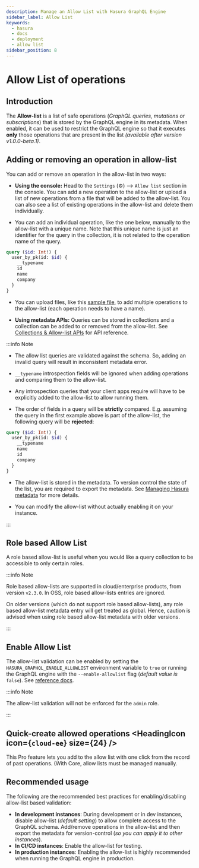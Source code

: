 ```yaml
---
description: Manage an Allow List with Hasura GraphQL Engine
sidebar_label: Allow List
keywords:
  - hasura
  - docs
  - deployment
  - allow list
sidebar_position: 8
---
```



# Allow List of operations

## Introduction

The **Allow-list** is a list of safe operations (_GraphQL queries, mutations or subscriptions_) that is stored by the
GraphQL engine in its metadata. When enabled, it can be used to restrict the GraphQL engine so that it executes **only**
those operations that are present in the list _(available after version v1.0.0-beta.1)_.

## Adding or removing an operation in allow-list

You can add or remove an operation in the allow-list in two ways:

- **Using the console:** Head to the `Settings` (⚙) --> `Allow list` section in the console. You can add a new operation
  to the allow-list or upload a list of new operations from a file that will be added to the allow-list. You can also
  see a list of existing operations in the allow-list and delete them individually.

- You can add an individual operation, like the one below, manually to the allow-list with a unique name. Note that this
  unique name is just an identifier for the query in the collection, it is not related to the operation name of the
  query.

```graphql
query ($id: Int!) {
  user_by_pk(id: $id) {
    __typename
    id
    name
    company
  }
}
```

- You can upload files, like this [sample file](https://gist.github.com/dsandip/8b1b4aa87708289d4c9f8fd9621eb025), to
  add multiple operations to the allow-list (each operation needs to have a name).

- **Using metadata APIs:** Queries can be stored in collections and a collection can be added to or removed from the
  allow-list. See [Collections & Allow-list APIs](/api-reference/metadata-api/query-collections.mdx) for API reference.

:::info Note

- The allow list queries are validated against the schema. So, adding an invalid query will result in inconsistent
  metadata error.

- `__typename` introspection fields will be ignored when adding operations and comparing them to the allow-list.

- Any introspection queries that your client apps require will have to be explicitly added to the allow-list to allow
  running them.

- The order of fields in a query will be **strictly** compared. E.g. assuming the query in the first example above is
  part of the allow-list, the following query will be **rejected**:

```graphql
query ($id: Int!) {
  user_by_pk(id: $id) {
    __typename
    name
    id
    company
  }
}
```

- The allow-list is stored in the metadata. To version control the state of the list, you are required to export the
  metadata. See [Managing Hasura metadata](/migrations-metadata-seeds/manage-metadata.mdx) for more details.

- You can modify the allow-list without actually enabling it on your instance.

:::

## Role based Allow List

A role based allow-list is useful when you would like a query collection to be accessible to only certain roles.

:::info Note

Role based allow-lists are supported in cloud/enterprise products, from version `v2.3.0`. In OSS, role based allow-lists
entries are ignored.

On older versions (which do not support role based allow-lists), any role based allow-list metadata entry will get
treated as global. Hence, caution is advised when using role based allow-list metadata with older versions.

:::

## Enable Allow List

The allow-list validation can be enabled by setting the `HASURA_GRAPHQL_ENABLE_ALLOWLIST` environment variable to `true`
or running the GraphQL engine with the `--enable-allowlist` flag (_default value is_ `false`). See
[reference docs](/deployment/graphql-engine-flags/reference.mdx#command-flags).

:::info Note

The allow-list validation will not be enforced for the `admin` role.

:::

## Quick-create allowed operations <HeadingIcon icon={`cloud-ee`} size={24} />

This Pro feature lets you add to the allow list with one click from the record of past operations. (With Core, allow
lists must be managed manually.

<Thumbnail
  src='/img/graphql/cloud/security/allowlist-add-new-op.png'
  alt='Hasura Cloud Console create new allowed operation'
/>

## Recommended usage

The following are the recommended best practices for enabling/disabling allow-list based validation:

- **In development instances**: During development or in dev instances, disable allow-list (_default setting_) to allow
  complete access to the GraphQL schema. Add/remove operations in the allow-list and then export the metadata for
  version-control (_so you can apply it to other instances_).
- **In CI/CD instances**: Enable the allow-list for testing.
- **In production instances**: Enabling the allow-list is highly recommended when running the GraphQL engine in
  production.

